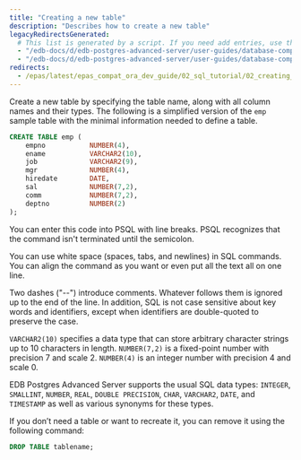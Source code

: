 ```yaml
---
title: "Creating a new table"
description: "Describes how to create a new table"
legacyRedirectsGenerated:
  # This list is generated by a script. If you need add entries, use the `legacyRedirects` key.
  - "/edb-docs/d/edb-postgres-advanced-server/user-guides/database-compatibility-for-oracle-developers-guide/9.6/Database_Compatibility_for_Oracle_Developers_Guide_v9.6.1.011.html"
  - "/edb-docs/d/edb-postgres-advanced-server/user-guides/database-compatibility-for-oracle-developers-guide/9.5/Database_Compatibility_for_Oracle_Developers_Guide.1.011.html"
redirects:
  - /epas/latest/epas_compat_ora_dev_guide/02_sql_tutorial/02_creating_a_new_table/ #generated for docs/epas/reorg-role-use-case-mode
---
```


<div id="creating_a_new_table" class="registered_link"></div>

Create a new table by specifying the table name, along with all column names and their types. The following is a simplified version of the `emp` sample table with the minimal information needed to define a table.

```sql
CREATE TABLE emp (
    empno           NUMBER(4),
    ename           VARCHAR2(10),
    job             VARCHAR2(9),
    mgr             NUMBER(4),
    hiredate        DATE,
    sal             NUMBER(7,2),
    comm            NUMBER(7,2),
    deptno          NUMBER(2)
);
```

You can enter this code into PSQL with line breaks. PSQL recognizes that the command isn't terminated until the semicolon.

You can use white space (spaces, tabs, and newlines) in SQL commands. You can align the command as you want or even put all the text all on one line. 

Two dashes ("--") introduce comments. Whatever follows them is ignored up to the end of the line. In addition, SQL is not case sensitive about key words and identifiers, except when identifiers are double-quoted to preserve the case.

`VARCHAR2(10)` specifies a data type that can store arbitrary character strings up to 10 characters in length. `NUMBER(7,2)` is a fixed-point number with precision 7 and scale 2. `NUMBER(4)` is an integer number with precision 4 and scale 0.

EDB Postgres Advanced Server supports the usual SQL data types: `INTEGER`, `SMALLINT`, `NUMBER`, `REAL`, `DOUBLE PRECISION`, `CHAR`, `VARCHAR2`, `DATE`, and `TIMESTAMP` as well as various synonyms for these types.

If you don’t need a table or want to recreate it, you can remove it using the following command:

```sql
DROP TABLE tablename;
```

